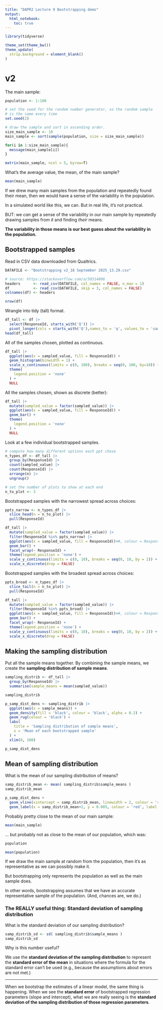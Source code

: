 ```yaml
---
title: "DAPR2 Lecture 9 Bootstrapping demo"
output: 
  html_notebook:
    toc: true
---
```


```r
library(tidyverse)

theme_set(theme_bw())
theme_update(
  strip.background = element_blank()
)
```

# v2

The main sample:

```r
population <- 1:100

# set the seed for the random number generator, so the random sample
# is the same every time
set.seed(2)

# draw the sample and sort in ascending order.
size_main_sample <- 10
main_sample <- sort(sample(population, size = size_main_sample))

for(i in 1:size_main_sample){
  message(main_sample[i])
}
```

```r
matrix(main_sample, ncol = 5, byrow=T)
```


What's the average value, the mean, of the main sample?

```r
mean(main_sample)
```


If we drew many main samples from the population and repeatedly found their mean, then we would have a sense of the variability in the population.

In a simulated world like this, we can.
But in real life, it's not practical.

BUT: we *can* get a sense of the variability in our main sample by repeatedly drawing samples from *it* and finding *their* means.

**The variability in those means is our best guess about the variability in the population.**


## Bootstrapped samples


Read in CSV data downloaded from Qualtrics. 

```r
DATAFILE <- "Bootstrapping v2_18 September 2025_13.29.csv"

# source: https://stackoverflow.com/a/50314806 
headers      <- read_csv(DATAFILE, col_names = FALSE, n_max = 1)
df           <- read_csv(DATAFILE, skip = 3, col_names = FALSE)
colnames(df) <- headers

nrow(df)
```


Wrangle into tidy (tall) format.

```r
df_tall <- df |>
  select(ResponseId, starts_with('Q')) |>
  pivot_longer(cols = starts_with('Q'),names_to = 'q', values_to = 'sampled_value')
head(df_tall)
```

All of the samples chosen, plotted as continuous.

```r
df_tall |>
  ggplot(aes(x = sampled_value, fill = ResponseId)) +
  geom_histogram(binwidth = 1) +
  scale_x_continuous(limits = c(0, 100), breaks = seq(0, 100, by=10)) +
  theme(
    legend.position = 'none'
  ) +
  NULL
```

All the samples chosen, shown as discrete (better):

```r
df_tall |>
  mutate(sampled_value = factor(sampled_value)) |>
  ggplot(aes(x = sampled_value, fill = ResponseId)) +
  geom_bar() +
  theme(
    legend.position = 'none'
  ) +
  NULL
```


Look at a few individual bootstrapped samples.

```r
# compute how many different options each ppt chose
n_types_df <- df_tall |>
  group_by(ResponseId) |>
  count(sampled_value) |>
  count(ResponseId) |>
  arrange(n) |>
  ungroup()

# set the number of plots to show at each end
n_to_plot <- 3
```


Bootstrapped samples with the narrowest spread across choices:

```r
ppts_narrow <- n_types_df |>
  slice_head(n = n_to_plot) |>
  pull(ResponseId)

df_tall |>
  mutate(sampled_value = factor(sampled_value)) |>
  filter(ResponseId %in% ppts_narrow) |>
  ggplot(aes(x = sampled_value, fill = ResponseId))+#, colour = ResponseId)) +
  geom_bar() +
  facet_wrap(~ ResponseId) +
  theme(legend.position = 'none') +
  scale_y_continuous(limits = c(0, 10), breaks = seq(0, 10, by = 2)) +
  scale_x_discrete(drop = FALSE)
```


Bootstrapped samples with the broadest spread across choices:

```r
ppts_broad <- n_types_df |>
  slice_tail(n = n_to_plot) |>
  pull(ResponseId)

df_tall |>
  mutate(sampled_value = factor(sampled_value)) |>
  filter(ResponseId %in% ppts_broad) |>
  ggplot(aes(x = sampled_value, fill = ResponseId))+#, colour = ResponseId)) +
  geom_bar() +
  facet_wrap(~ ResponseId) +
  theme(legend.position = 'none') +
  scale_y_continuous(limits = c(0, 10), breaks = seq(0, 10, by = 2)) +
  scale_x_discrete(drop = FALSE)
```


## Making the sampling distribution 

Put all the sample means together.
By combining the sample means, we create the **sampling distribution of sample means**.

```r
sampling_distrib <- df_tall |>
  group_by(ResponseId) |>
  summarise(sample_means = mean(sampled_value))

sampling_distrib
```


```r
p_samp_dist_dens <- sampling_distrib |>
  ggplot(aes(x = sample_means)) +
  geom_density(fill = 'black', colour = 'black', alpha = 0.2) +
  geom_rug(colour = 'black') +
  labs(
    title = 'Sampling distribution of sample means',
    x = 'Mean of each bootstrapped sample'
  ) +
  xlim(0, 100)

p_samp_dist_dens
```




## Mean of sampling distribution

What is the mean of our sampling distribution of means?

```r
samp_distrib_mean <- mean( sampling_distrib$sample_means )
samp_distrib_mean
```

```r
p_samp_dist_dens +
  geom_vline(xintercept = samp_distrib_mean, linewidth = 2, colour = 'red') +
  geom_label(x = samp_distrib_mean+2, y = 0.005, colour = 'red', label = paste('mean of bootstrapped\nsample means =', round(samp_distrib_mean, 2)), hjust = 0)
```


Probably pretty close to the mean of our main sample:

```r
mean(main_sample)
```


... but probably not as close to the mean of our population, which was:

```r
population
```

```r
mean(population)
```


If we draw the main sample at random from the population, then it's as representative as we can possibly make it.

But bootstrapping only represents the population as well as the main sample does.

In other words, bootstrapping assumes that we have an accurate representative sample of the population.
(And, chances are, we do.)


### The REALLY useful thing: Standard deviation of sampling distribution

What is the standard deviation of our sampling distribution?

```r
samp_distrib_sd <- sd( sampling_distrib$sample_means )
samp_distrib_sd
```


Why is this number useful?

We use the **standard deviation of the sampling distribution** to represent the **standard error of the mean** in situations where the formula for the standard error can't be used (e.g., because the assumptions about errors are not met.)

---

When we bootstrap the estimates of a linear model, the same thing is happening.
When we see the **standard error** of bootstrapped regression parameters (slope and intercept), what we are really seeing is the **standard deviation of the sampling distribution of those regression parameters**.
